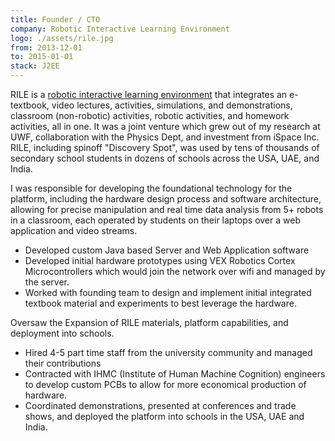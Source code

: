 ```yaml
---
title: Founder / CTO
company: Robotic Interactive Learning Environment
logo: ./assets/rile.jpg
from: 2013-12-01
to: 2015-01-01
stack: J2EE
---
```

RILE is a [robotic interactive learning environment](https://www.facebook.com/rileinc/) that integrates an e-textbook, video lectures, activities, simulations, and demonstrations, classroom (non-robotic) activities, robotic activities, and homework activities, all in one. It was a joint venture which grew out of my research at UWF, collaboration with the Physics Dept, and investment from iSpace Inc. RILE, including spinoff "Discovery Spot", was used by tens of thousands of secondary school students in dozens of schools across the USA, UAE, and India.

I was responsible for developing the foundational technology for the platform, including the hardware design process and software architecture, allowing for precise manipulation and real time data analysis from 5+ robots in a classroom, each operated by students on their laptops over a web application and video streams.
- Developed custom Java based Server and Web Application software
- Developed initial hardware prototypes using VEX Robotics Cortex Microcontrollers which would join the network over wifi and managed by the server.
- Worked with founding team to design and implement initial integrated textbook material and experiments to best leverage the hardware.


Oversaw the Expansion of RILE materials, platform capabilities, and deployment into schools.
 - Hired 4-5 part time staff from the university community and managed their contributions
- Contracted with IHMC (Institute of Human Machine Cognition) engineers to develop custom PCBs to allow for more economical production of hardware.
- Coordinated demonstrations, presented at conferences and trade shows, and deployed the platform into schools in the USA, UAE and India.





